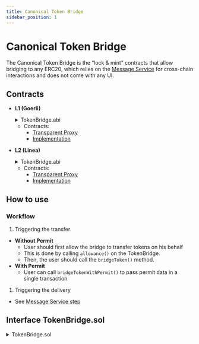 ```yaml
---
title: Canonical Token Bridge
sidebar_position: 1
---
```


# Canonical Token Bridge

The Canonical Token Bridge is the “lock & mint” contracts that allow bridging to any ERC20, which relies on the [Message Service](./message-service.mdx) for cross-chain interactions and does not come with any UI.

## Contracts

- **L1 (Goerli)**

  <details>
    <summary>TokenBridge.abi</summary>
    <CodeBlock language="json">{TokenBridgeL1}</CodeBlock>
  </details>

  - Contracts:
    - [Transparent Proxy](https://goerli.etherscan.io/address/0xaA012D038E6440535Ec66eDf2DA592F4F8398133)
    - [Implementation](https://goerli.etherscan.io/address/0x03c73b65d5c2e135df0e42331f41fbe1590f6486#code)

- **L2 (Linea)**

  <details>
    <summary>TokenBridge.abi</summary>
    <CodeBlock language="json">{TokenBridgeL2}</CodeBlock>
  </details>

  - Contracts:
    - [Transparent Proxy](https://explorer.goerli.linea.build/address/0xB191E3d98074f92584E5205B99c3F17fB2068927)
    - [Implementation](https://explorer.goerli.linea.build/address/0xe24199fba294c90e4DACF3cAA1C5F8eeB726E85a)

## How to use

### Workflow

1. Triggering the transfer

- **Without Permit**
  - User should first allow the bridge to transfer tokens on his behalf
  - This is done by calling `allowance()` on the TokenBridge.
  - Then, the user should call the `bridgeToken()` method.
- **With Permit**
  - User can call `bridgeTokenWithPermit()` to pass permit data in a single transaction

1. Triggering the delivery

- See [Message Service step](./message-service.mdx#workflow)

## Interface TokenBridge.sol

<details>
  <summary>TokenBridge.sol</summary>
  <CodeBlock language="solidity">{TokenBridge}</CodeBlock>
</details>
